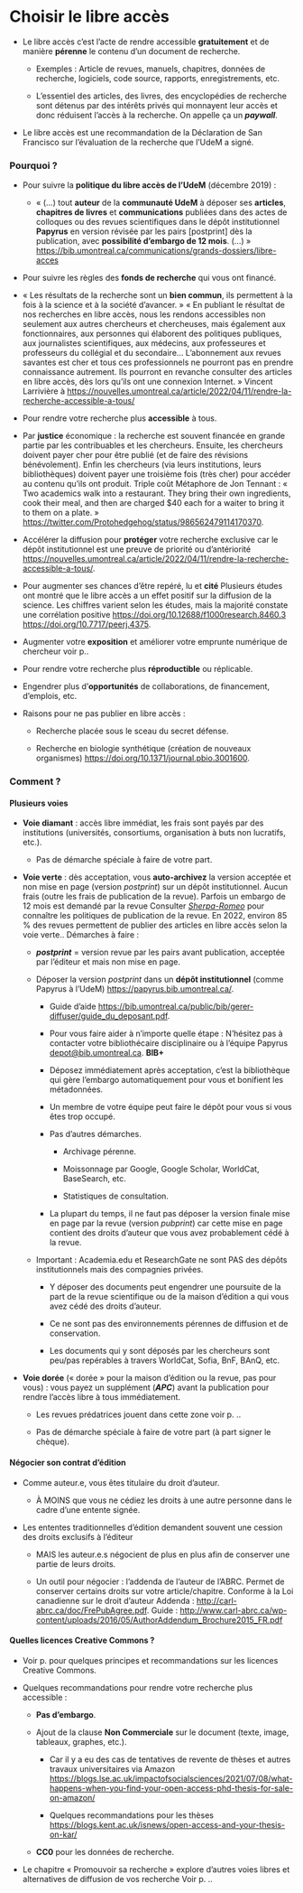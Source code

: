 #  Choisir le libre accès {#sec-libreacces}

-   Le libre accès c'est l'acte de rendre accessible **gratuitement** et de manière **pérenne** le contenu d'un document de recherche.

    -   Exemples : Article de revues, manuels, chapitres, données de recherche, logiciels, code source, rapports, enregistrements, etc.

    -   L'essentiel des articles, des livres, des encyclopédies de recherche sont détenus par des intérêts privés qui monnayent leur accès et donc réduisent l'accès à la recherche. On appelle ça un ***paywall***.

-   Le libre accès est une recommandation de la Déclaration de San Francisco sur l'évaluation de la recherche que l'UdeM a signé.

### Pourquoi ?

-   Pour suivre la **politique du libre accès de l'UdeM** (décembre 2019) :

    -   « (\...) tout **auteur** de la **communauté UdeM** à déposer ses **articles**, **chapitres de livres** et **communications** publiées dans des actes de colloques ou des revues scientifiques dans le dépôt institutionnel **Papyrus** en version révisée par les pairs \[postprint\] dès la publication, avec **possibilité d'embargo de 12 mois**. (\...) » <https://bib.umontreal.ca/communications/grands-dossiers/libre-acces>

-   Pour suivre les règles des **fonds de recherche** qui vous ont financé.

-   « Les résultats de la recherche sont un **bien commun**, ils permettent à la fois à la science et à la société d'avancer. » « En publiant le résultat de nos recherches en libre accès, nous les rendons accessibles non seulement aux autres chercheurs et chercheuses, mais également aux fonctionnaires, aux personnes qui élaborent des politiques publiques, aux journalistes scientifiques, aux médecins, aux professeures et professeurs du collégial et du secondaire... L'abonnement aux revues savantes est cher et tous ces professionnels ne pourront pas en prendre connaissance autrement. Ils pourront en revanche consulter des articles en libre accès, dès lors qu'ils ont une connexion Internet. » Vincent Larrivière à <https://nouvelles.umontreal.ca/article/2022/04/11/rendre-la-recherche-accessible-a-tous/>

-   Pour rendre votre recherche plus **accessible** à tous.

-   Par **justice** économique : la recherche est souvent financée en grande partie par les contribuables et les chercheurs. Ensuite, les chercheurs doivent payer cher pour être publié (et de faire des révisions bénévolement). Enfin les chercheurs (via leurs institutions, leurs bibliothèques) doivent payer une troisième fois (très cher) pour accéder au contenu qu'ils ont produit. Triple coût Métaphore de Jon Tennant : « Two academics walk into a restaurant. They bring their own ingredients, cook their meal, and then are charged \$40 each for a waiter to bring it to them on a plate. » <https://twitter.com/Protohedgehog/status/986562479114170370>.

-   Accélérer la diffusion pour **protéger** votre recherche exclusive car le dépôt institutionnel est une preuve de priorité ou d'antériorité <https://nouvelles.umontreal.ca/article/2022/04/11/rendre-la-recherche-accessible-a-tous/>.

-   Pour augmenter ses chances d'être repéré, lu et **cité** Plusieurs études ont montré que le libre accès a un effet positif sur la diffusion de la science. Les chiffres varient selon les études, mais la majorité constate une corrélation positive <https://doi.org/10.12688/f1000research.8460.3> <https://doi.org/10.7717/peerj.4375>.

-   Augmenter votre **exposition** et améliorer votre emprunte numérique de chercheur voir p..

-   Pour rendre votre recherche plus **réproductible** ou réplicable.

-   Engendrer plus d'**opportunités** de collaborations, de financement, d'emplois, etc.

-   Raisons pour ne pas publier en libre accès :

    -   Recherche placée sous le sceau du secret défense.

    -   Recherche en biologie synthétique (création de nouveaux organismes) <https://doi.org/10.1371/journal.pbio.3001600>.

### Comment ?

#### Plusieurs voies

-   **Voie diamant** : accès libre immédiat, les frais sont payés par des institutions (universités, consortiums, organisation à buts non lucratifs, etc.).

    -   Pas de démarche spéciale à faire de votre part.

-   **Voie verte** : dès acceptation, vous **auto-archivez** la version acceptée et non mise en page (version *postprint*) sur un dépôt institutionnel. Aucun frais (outre les frais de publication de la revue). Parfois un embargo de 12 mois est demandé par la revue Consulter *[Sherpa-Romeo](https://v2.sherpa.ac.uk/romeo/)* pour connaître les politiques de publication de la revue. En 2022, environ 85 % des revues permettent de publier des articles en libre accès selon la voie verte.. Démarches à faire :

    -   ***postprint*** = version revue par les pairs avant publication, acceptée par l'éditeur et mais non mise en page.

    -   Déposer la version *postprint* dans un **dépôt institutionnel** (comme Papyrus à l'UdeM) <https://papyrus.bib.umontreal.ca/>.

        -   Guide d'aide <https://bib.umontreal.ca/public/bib/gerer-diffuser/guide_du_deposant.pdf>.

        -   Pour vous faire aider à n'importe quelle étape : N'hésitez pas à contacter votre bibliothécaire disciplinaire ou à l'équipe Papyrus [depot@bib.umontreal.ca](mailto:). **BIB+**

        -   Déposez immédiatement après acceptation, c'est la bibliothèque qui gère l'embargo automatiquement pour vous et bonifient les métadonnées.

        -   Un membre de votre équipe peut faire le dépôt pour vous si vous êtes trop occupé.

        -   Pas d'autres démarches.

            -   Archivage pérenne.

            -   Moissonnage par Google, Google Scholar, WorldCat, BaseSearch, etc.

            -   Statistiques de consultation.

        -   La plupart du temps, il ne faut pas déposer la version finale mise en page par la revue (version *pubprint*) car cette mise en page contient des droits d'auteur que vous avez probablement cédé à la revue.

    -   Important : Academia.edu et ResearchGate ne sont PAS des dépôts institutionnels mais des compagnies privées.

        -   Y déposer des documents peut engendrer une poursuite de la part de la revue scientifique ou de la maison d'édition a qui vous avez cédé des droits d'auteur.

        -   Ce ne sont pas des environnements pérennes de diffusion et de conservation.

        -   Les documents qui y sont déposés par les chercheurs sont peu/pas repérables à travers WorldCat, Sofia, BnF, BAnQ, etc.

-   **Voie dorée** (« dorée » pour la maison d'édition ou la revue, pas pour vous) : vous payez un supplément (***APC***) avant la publication pour rendre l'accès libre à tous immédiatement.

    -   Les revues prédatrices jouent dans cette zone voir p. ..

    -   Pas de démarche spéciale à faire de votre part (à part signer le chèque).

#### Négocier son contrat d'édition

-   Comme auteur.e, vous êtes titulaire du droit d'auteur.

    -   À MOINS que vous ne cédiez les droits à une autre personne dans le cadre d'une entente signée.

-   Les ententes traditionnelles d'édition demandent souvent une cession des droits exclusifs à l'éditeur

    -   MAIS les auteur.e.s négocient de plus en plus afin de conserver une partie de leurs droits.

    -   Un outil pour négocier : l'addenda de l'auteur de l'ABRC. Permet de conserver certains droits sur votre article/chapitre. Conforme à la Loi canadienne sur le droit d'auteur Addenda : <http://carl-abrc.ca/doc/FrePubAgree.pdf>. Guide : <http://www.carl-abrc.ca/wp-content/uploads/2016/05/AuthorAddendum_Brochure2015_FR.pdf>

#### Quelles licences Creative Commons ?

-   Voir p. pour quelques principes et recommandations sur les licences Creative Commons.

-   Quelques recommandations pour rendre votre recherche plus accessible :

    -   **Pas d'embargo**.

    -   Ajout de la clause **Non Commerciale** sur le document (texte, image, tableaux, graphes, etc.).

        -   Car il y a eu des cas de tentatives de revente de thèses et autres travaux universitaires via Amazon <https://blogs.lse.ac.uk/impactofsocialsciences/2021/07/08/what-happens-when-you-find-your-open-access-phd-thesis-for-sale-on-amazon/>

        -   Quelques recommandations pour les thèses <https://blogs.kent.ac.uk/isnews/open-access-and-your-thesis-on-kar/>

    -   **CC0** pour les données de recherche.

-   Le chapitre « Promouvoir sa recherche » explore d'autres voies libres et alternatives de diffusion de vos recherche Voir p. ..
